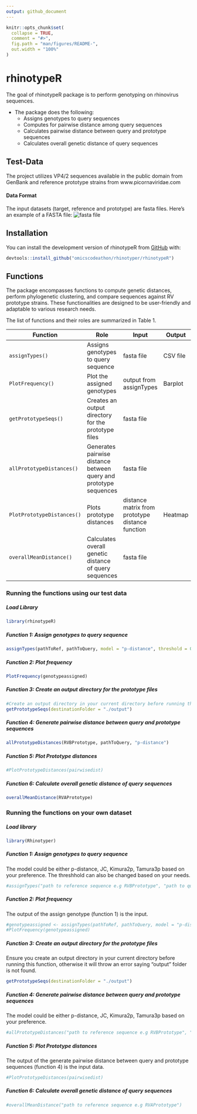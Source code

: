 ```yaml
---
output: github_document
---
```


```r
knitr::opts_chunk$set(
  collapse = TRUE,
  comment = "#>",
  fig.path = "man/figures/README-",
  out.width = "100%"
)
```

# rhinotypeR

<!-- badges: start -->
<!-- badges: end -->

The goal of rhinotypeR package is to perform genotyping on rhinovirus sequences. 

- The package does the following:
  * Assigns genotypes to query sequences
  * Computes for pairwise distance among query sequences
  * Calculates pairwise distance between query and prototype sequences
  * Calculates overall genetic distance of query sequences

## Test-Data 
The project utilizes VP4/2 sequences available in the public domain from GenBank and reference prototype strains from www.picornaviridae.com  

#### Data Format
The input datasets (target, reference and prototype) are fasta files.
Here's an example of a FASTA file:
![fasta file]("https://github.com/omicscodeathon/rhinotyper/blob/main/rhinotypeR/man/figures/example_fasta_file.png")

## Installation

You can install the development version of rhinotypeR from [GitHub](https://github.com) with:

``` r
devtools::install_github("omicscodeathon/rhinotyper/rhinotypeR")
```

## Functions
The package encompasses functions to compute genetic distances, perform phylogenetic clustering, and compare sequences against RV prototype strains. 
These functionalities are designed to be user-friendly and adaptable to various research needs.

The list of functions and their roles are summarized in Table 1.

| Function        | Role                                   | Input                    | Output                     
|-----------------|----------------------------------------|--------------------------|-----------------------------
| `assignTypes()` | Assigns genotypes to query sequence | fasta file | CSV file  
| `PlotFrequency()` | Plot the assigned genotypes | output from assignTypes | Barplot
| `getPrototypeSeqs()`| Creates an output directory for the prototype files | fasta file |                    
| `allPrototypeDistances()` | Generates pairwise distance between query and prototype sequences | fasta file |
| `PlotPrototypeDistances()` | Plots prototype distances | distance matrix from prototype distance function | Heatmap
| `overallMeanDistance()` | Calculates overall genetic distance of query sequences  |  fasta file |          

### Running the functions using our test data

##### Load Library

```r
library(rhinotypeR)
```

##### Function 1: Assign genotypes to query sequence
```r
assignTypes(pathToRef, pathToQuery, model = "p-distance", threshold = 0.105)
```
##### Function 2: Plot frequency
```r
PlotFrequency(genotypeassigned)
```

##### Function 3: Create an output directory for the prototype files
```r
#Create an output directory in your current directory before running this function
getPrototypeSeqs(destinationFolder = "./output")
```

##### Function 4: Generate pairwise distance between query and prototype sequences
```r
allPrototypeDistances(RVBPrototype, pathToQuery, "p-distance")
```

##### Function 5: Plot Prototype distances
```r
#PlotPrototypeDistances(pairwisedist)
```

##### Function 6: Calculate overall genetic distance of query sequences
```r
overallMeanDistance(RVAPrototype)
```

### Running the functions on your own dataset

##### Load library

```r
library(Rhinotyper)
```

##### Function 1: Assign genotypes to query sequence
The model could be either p-distance, JC, Kimura2p, Tamura3p based on your preference.
The threshhold can also be changed based on your needs.

```r
#assignTypes("path to reference sequence e.g RVBPrototype", "path to query sequence", model = "Tamura3p", threshold = 0.105)
```

##### Function 2: Plot frequency
The output of the assign genotype (function 1) is the input.
```r
#genotypeassigned <- assignTypes(pathToRef, pathToQuery, model = "p-distance", threshold = 0.105)
#PlotFrequency(genotypeassigned)
```

##### Function 3: Create an output directory for the prototype files
Ensure you create an output directory in your current directory before running this function, otherwise it will throw an error saying "output" folder is not found.

```r
getPrototypeSeqs(destinationFolder = "./output")
```

##### Function 4: Generate pairwise distance between query and prototype sequences
The model could be either p-distance, JC, Kimura2p, Tamura3p based on your preference.

```r
#allPrototypeDistances("path to reference sequence e.g RVBPrototype", "path to query sequence", "Tamura3p")
```

##### Function 5: Plot Prototype distances
The output of the generate pairwise distance between query and prototype sequences (function 4) is the input data.
```r
#PlotPrototypeDistances(pairwisedist)
```

##### Function 6: Calculate overall genetic distance of query sequences

```r
#overallMeanDistance("path to reference sequence e.g RVAPrototype")
```
